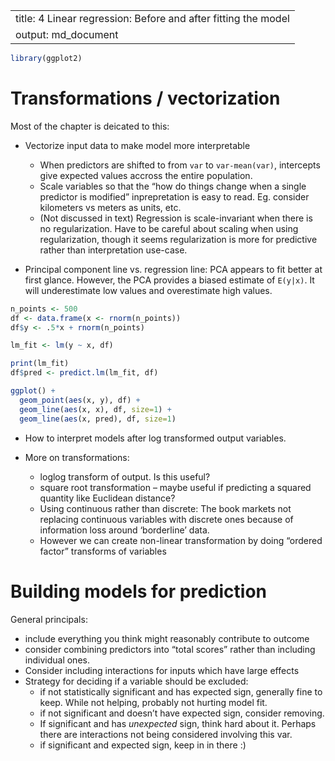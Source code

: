 ------
title: 4 Linear regression: Before and after fitting the model
output: md_document
------

```r
library(ggplot2)
```

# Transformations / vectorization

Most of the chapter is deicated to this:

- Vectorize input data to make model more interpretable

  - When predictors are shifted to from `var` to `var-mean(var)`, intercepts give expected values accross the entire population.
  - Scale variables so that the "how do things change when a single predictor is modified" inprepretation is easy to read. Eg. consider kilometers vs meters as units, etc.
  - (Not discussed in text) Regression is scale-invariant when there is no regularization. Have to be careful about scaling when using regularization, though it seems regularization is more for predictive rather than interpretation use-case.
- Principal component line vs. regression line: PCA appears to fit better at first glance. However, the PCA provides a biased estimate of `E(y|x)`. It will underestimate low values and overestimate high values.
```r
n_points <- 500
df <- data.frame(x <- rnorm(n_points))
df$y <- .5*x + rnorm(n_points)

lm_fit <- lm(y ~ x, df)

print(lm_fit)
df$pred <- predict.lm(lm_fit, df)

ggplot() +
  geom_point(aes(x, y), df) +
  geom_line(aes(x, x), df, size=1) +
  geom_line(aes(x, pred), df, size=1)
```

- How to interpret models after log transformed output variables.
- More on transformations:

  - loglog transform of output. Is this useful?
  - square root transformation -- maybe useful if predicting a squared quantity like Euclidean distance?
  - Using continuous rather than discrete: The book markets not replacing continuous variables with discrete ones because of information loss around 'borderline' data. 
  - However we can create non-linear transformation by doing "ordered factor" transforms of variables
  
# Building models for prediction

General principals:

- include everything you think might reasonably contribute to outcome
- consider combining predictors into "total scores" rather than including individual ones.
- Consider including interactions for inputs which have large effects
- Strategy for deciding if a variable should be excluded:
  - if not statistically significant and has expected sign, generally fine to keep. While not helping, probably not hurting model fit.
  - if not significant and doesn't have expected sign, consider removing.
  - If significant and has *unexpected* sign, think hard about it. Perhaps there are interactions not being considered involving this var.
  - if significant and expected sign, keep in in there :)